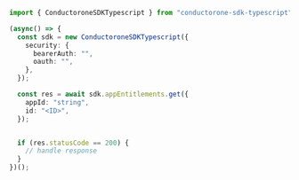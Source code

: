 ```typescript Get.ts
import { ConductoroneSDKTypescript } from "conductorone-sdk-typescript";

(async() => {
  const sdk = new ConductoroneSDKTypescript({
    security: {
      bearerAuth: "",
      oauth: "",
    },
  });

  const res = await sdk.appEntitlements.get({
    appId: "string",
    id: "<ID>",
  });


  if (res.statusCode == 200) {
    // handle response
  }
})();
```
